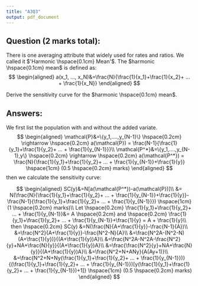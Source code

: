 ```yaml
---
title: "A3Q3"
output: pdf_document
---
```


## Question (2 marks total):

There is one averaging attribute that widely used for rates and ratios. We called it $'Harmonic \hspace{0.1cm} Mean'$. The $harmonic \hspace{0.1cm} mean$ is defined as:
$$
\begin{aligned}
a(x_1, ..., x_N)&=\frac{N}{\frac{1}{x_1}+\frac{1}{x_2}+ ... + \frac{1}{x_N}}
\end{aligned}
$$

Derive the sensitivity curve for the $harmonic \hspace{0.1cm} mean$.

## Answers:

We first list the population with and without the added variate.
$$
\begin{aligned}
\mathcal{P}&=\{y_1,....,y_{N-1}\} \hspace{0.2cm} \rightarrow \hspace{0.2cm} a(\mathcal{P}) = \frac{N-1}{\frac{1}{y_1}+\frac{1}{y_2}+ ... + \frac{1}{y_{N-1}}}\\
\mathcal{P^*}&=\{y_1,....,y_{N-1},y\} \hspace{0.2cm} \rightarrow \hspace{0.2cm} a(\mathcal{P^*}) = \frac{N}{\frac{1}{y_1}+\frac{1}{y_2}+ ... + \frac{1}{y_{N-1}}+\frac{1}{y}} \hspace{1cm} (0.5 \hspace{0.2cm} marks)
\end{aligned}
$$
then we calculate the sensitivity curve:

$$
\begin{aligned}
SC(y)&=N[a(\mathcal{P^*})-a(\mathcal{P})]\\
&= N(\frac{N}{\frac{1}{y_1}+\frac{1}{y_2}+ ... + \frac{1}{y_{N-1}}+\frac{1}{y}}-\frac{N-1}{\frac{1}{y_1}+\frac{1}{y_2}+ ... + \frac{1}{y_{N-1}}})  \hspace{1cm} (1 \hspace{0.2cm} marks)\\
Let \hspace{0.2cm} \frac{1}{y_1}+\frac{1}{y_2}+ ... + \frac{1}{y_{N-1}}&= A \hspace{0.2cm} and \hspace{0.2cm} \frac{1}{y_1}+\frac{1}{y_2}+ ... + \frac{1}{y_{N-1}}+\frac{1}{y} = A + \frac{1}{y}\\
then \hspace{0.2cm} SC(y) &=N(\frac{N}{A+\frac{1}{y}}-\frac{N-1}{A})\\
&=\frac{N^2}{A+\frac{1}{y}}-\frac{N^2-N}{A}\\
&=\frac{N^2A-(N^2-N)(A+\frac{1}{y})}{(A+\frac{1}{y})A}\\
&=\frac{N^2A-N^2A-\frac{N^2}{y}+NA+\frac{N}{y}}{(A+\frac{1}{y})A}\\
&=\frac{\frac{N^2}{y}+NA+\frac{N}{y}}{(A+\frac{1}{y})A}\\
&=\frac{N^2+N+ANy}{A(Ay+1)}\\
&=\frac{N^2+N+Ny(\frac{1}{y_1}+\frac{1}{y_2}+ ... + \frac{1}{y_{N-1}})}{(\frac{1}{y_1}+\frac{1}{y_2}+ ... + \frac{1}{y_{N-1}})[y(\frac{1}{y_1}+\frac{1}{y_2}+ ... + \frac{1}{y_{N-1}})+1]} \hspace{1cm} (0.5 \hspace{0.2cm} marks)
\end{aligned} 
$$